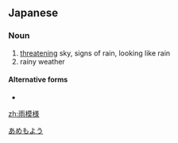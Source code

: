 ==Japanese==
{{ja-kanjitab|あめ|も|よう|yomi=y}}

===Noun===
{{ja-noun|あめもよう}}

# [[threatening]] sky, signs of rain, looking like rain
# rainy weather

====Alternative forms====
* {{l|ja|あまもよう|tr=amamoyō}}

[[Category:ja:Rain|あめもよう]]

[[zh:雨模様]]